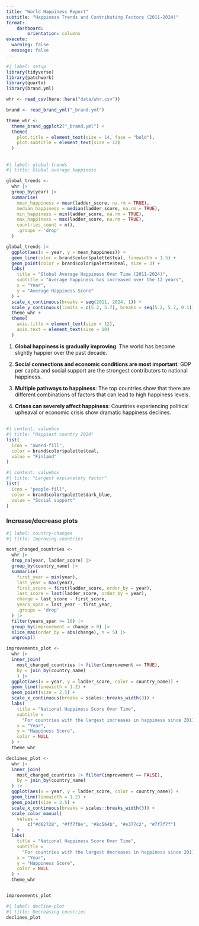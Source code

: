 ```yaml
---
title: "World Happiness Report"
subtitle: "Happiness Trends and Contributing Factors (2011-2024)"
format: 
    dashboard:
        orientation: columns
execute:
  warning: false
  message: false
---
```


```r
#| label: setup
library(tidyverse)
library(patchwork)
library(quarto)
library(brand.yml)

whr <- read_csv(here::here("data/whr.csv"))

brand <- read_brand_yml("_brand.yml")

theme_whr <-
  theme_brand_ggplot2("_brand.yml") +
  theme(
    plot.title = element_text(size = 14, face = "bold"),
    plot.subtitle = element_text(size = 12)
  ) 
```

## 

```r
#| label: global-trends
#| title: Global average happiness

global_trends <- 
  whr |>
  group_by(year) |>
  summarise(
    mean_happiness = mean(ladder_score, na.rm = TRUE),
    median_happiness = median(ladder_score, na.rm = TRUE),
    min_happiness = min(ladder_score, na.rm = TRUE),
    max_happiness = max(ladder_score, na.rm = TRUE),
    countries_count = n(),
    .groups = 'drop'
  )

global_trends |> 
  ggplot(aes(x = year, y = mean_happiness)) +
  geom_line(color = brand$color$palette$teal, linewidth = 1.5) +
  geom_point(color = brand$color$palette$teal, size = 3) +
  labs(
    title = "Global Average Happiness Over Time (2011-2024)",
    subtitle = "Average happiness has increased over the 12 years",
    x = "Year",
    y = "Average Happiness Score"
  ) +
  scale_x_continuous(breaks = seq(2011, 2024, 1)) +
  scale_y_continuous(limits = c(5.2, 5.7), breaks = seq(5.2, 5.7, 0.1)) +
  theme_whr +
  theme(
    axis.title = element_text(size = 12),
    axis.text = element_text(size = 10)
  ) 
```

1. **Global happiness is gradually improving**: The world has become slightly happier over the past decade.

2. **Social connections and economic conditions are most important**: GDP per capita and social support are the strongest contributors to national happiness. 

3. **Multiple pathways to happiness**: The top countries show that there are different combinations of factors that can lead to high happiness levels.

5. **Crises can severely affect happiness**: Countries experiencing political upheaval or economic crisis show dramatic happiness declines.

##

###

```r
#| content: valuebox
#| title: "Happiest country 2024"
list(
  icon = "award-fill",
  color = brand$color$palette$teal,
  value = "Finland"
)
```

```r
#| content: valuebox
#| title: "Largest explanatory factor"
list(
  icon = "people-fill",
  color = brand$color$palette$dark_blue,
  value = "Social support"
)
```

### Increase/decrease plots {.tabset}


```r
#| label: country-changes
#| title: Improving countries

most_changed_countries <- 
  whr |>
  drop_na(year, ladder_score) |> 
  group_by(country_name) |>
  summarise(
    first_year = min(year),
    last_year = max(year),
    first_score = first(ladder_score, order_by = year),
    last_score = last(ladder_score, order_by = year),
    change = last_score - first_score,
    years_span = last_year - first_year,
    .groups = 'drop'
  ) |>
  filter(years_span >= 10) |> 
  group_by(improvement = change > 0) |> 
  slice_max(order_by = abs(change), n = 5) |> 
  ungroup() 

improvements_plot <- 
  whr |>
  inner_join(
    most_changed_countries |> filter(improvement == TRUE), 
    by = join_by(country_name)
    ) |> 
  ggplot(aes(x = year, y = ladder_score, color = country_name)) +
  geom_line(linewidth = 1.2) +
  geom_point(size = 2.5) +
  scale_x_continuous(breaks = scales::breaks_width(3)) +
  labs(
    title = "National Happiness Score Over Time",
    subtitle = 
      "For countries with the largest increases in happiness since 2011",
    x = "Year",
    y = "Happiness Score",
    color = NULL
  ) +
  theme_whr

declines_plot <- 
  whr |>
  inner_join(
    most_changed_countries |> filter(improvement == FALSE), 
    by = join_by(country_name)
  ) |> 
  ggplot(aes(x = year, y = ladder_score, color = country_name)) +
  geom_line(linewidth = 1.2) +
  geom_point(size = 2.5) +
  scale_x_continuous(breaks = scales::breaks_width(3)) +
  scale_color_manual(
    values = 
        c("#d62728", "#ff7f0e", "#8c564b", "#e377c2", "#7f7f7f")
  ) +
  labs(
    title = "National Happiness Score Over Time",
    subtitle = 
      "For countries with the largest decreases in happiness since 2011",
    x = "Year", 
    y = "Happiness Score",
    color = NULL
  ) +
  theme_whr


improvements_plot 
```

```r
#| label: decline-plot
#| title: Decreasing countries
declines_plot
```




